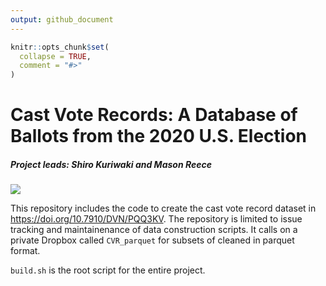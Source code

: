 ```yaml
---
output: github_document
---
```


<!-- README.md is generated from README.Rmd. Please edit that file -->

```r
knitr::opts_chunk$set(
  collapse = TRUE,
  comment = "#>"
)
```

# Cast Vote Records: A Database of Ballots from the 2020 U.S. Election

##### Project leads: Shiro Kuriwaki and Mason Reece

<!-- badges: start -->
[![](<https://img.shields.io/badge/Dataverse DOI-10.7910/DVN/PQQ3KV-blue>)](https://www.doi.org/10.7910/DVN/PQQ3KV)
<!-- badges: end -->

This repository includes the code to create the cast vote record dataset in <https://doi.org/10.7910/DVN/PQQ3KV>. 
The repository is limited to issue tracking and maintainenance of data construction scripts. It calls on a private Dropbox called `CVR_parquet` for subsets of cleaned in parquet format. 


`build.sh` is the root script for the entire project. 

